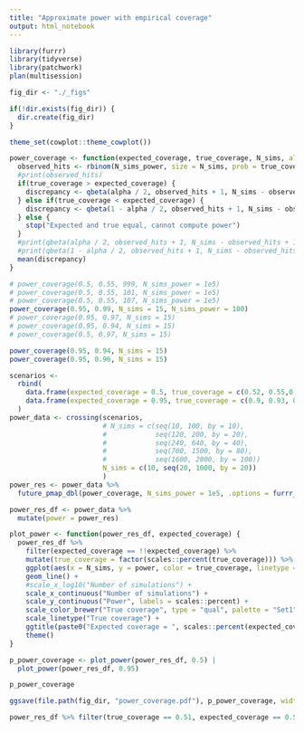 ```yaml
---
title: "Approximate power with empirical coverage"
output: html_notebook
---
```


```r
library(furrr)
library(tidyverse)
library(patchwork)
plan(multisession)

fig_dir <- "./_figs" 

if(!dir.exists(fig_dir)) {
  dir.create(fig_dir)
}

theme_set(cowplot::theme_cowplot())
```


```r
power_coverage <- function(expected_coverage, true_coverage, N_sims, alpha = 0.05, N_sims_power = 1e5) {
  observed_hits <- rbinom(N_sims_power, size = N_sims, prob = true_coverage)
  #print(observed_hits)
  if(true_coverage > expected_coverage) {
    discrepancy <- qbeta(alpha / 2, observed_hits + 1, N_sims - observed_hits + 1) > expected_coverage
  } else if(true_coverage < expected_coverage) {
    discrepancy <- qbeta(1 - alpha / 2, observed_hits + 1, N_sims - observed_hits + 1) < expected_coverage
  } else {
    stop("Expected and true equal, cannot compute power")
  }
  #print(qbeta(alpha / 2, observed_hits + 1, N_sims - observed_hits + 1))
  #print(qbeta(1 - alpha / 2, observed_hits + 1, N_sims - observed_hits + 1))
  mean(discrepancy)
}

# power_coverage(0.5, 0.55, 999, N_sims_power = 1e5)
# power_coverage(0.5, 0.55, 101, N_sims_power = 1e5)
# power_coverage(0.5, 0.55, 107, N_sims_power = 1e5)
power_coverage(0.95, 0.99, N_sims = 15, N_sims_power = 100)
# power_coverage(0.95, 0.97, N_sims = 15)
# power_coverage(0.95, 0.94, N_sims = 15)
# power_coverage(0.5, 0.97, N_sims = 15)

power_coverage(0.95, 0.94, N_sims = 15)
power_coverage(0.95, 0.96, N_sims = 15)

```


```r
scenarios <- 
  rbind(
    data.frame(expected_coverage = 0.5, true_coverage = c(0.52, 0.55,0.6)),
    data.frame(expected_coverage = 0.95, true_coverage = c(0.9, 0.93, 0.97, 0.99))
  )
power_data <- crossing(scenarios,
                       # N_sims = c(seq(10, 100, by = 10),
                       #            seq(120, 200, by = 20),
                       #            seq(240, 640, by = 40),
                       #            seq(700, 1500, by = 80),
                       #            seq(1600, 2000, by = 100))
                       N_sims = c(10, seq(20, 1000, by = 20))
                       )
power_res <- power_data %>% 
  future_pmap_dbl(power_coverage, N_sims_power = 1e5, .options = furrr_options(seed = TRUE))

power_res_df <- power_data %>% 
  mutate(power = power_res)
```


```r

plot_power <- function(power_res_df, expected_coverage) {
  power_res_df %>% 
    filter(expected_coverage == !!expected_coverage) %>%
    mutate(true_coverage = factor(scales::percent(true_coverage))) %>%
    ggplot(aes(x = N_sims, y = power, color = true_coverage, linetype = true_coverage)) +
    geom_line() +
    #scale_x_log10("Number of simulations") +
    scale_x_continuous("Number of simulations") +
    scale_y_continuous("Power", labels = scales::percent) +
    scale_color_brewer("True coverage", type = "qual", palette = "Set1") +
    scale_linetype("True coverage") +
    ggtitle(paste0("Expected coverage = ", scales::percent(expected_coverage))) +
    theme()
}  

p_power_coverage <- plot_power(power_res_df, 0.5) |
  plot_power(power_res_df, 0.95)

p_power_coverage

ggsave(file.path(fig_dir, "power_coverage.pdf"), p_power_coverage, width = 8, height = 4)
```

```r
power_res_df %>% filter(true_coverage == 0.51, expected_coverage == 0.5)
```
```r

```

